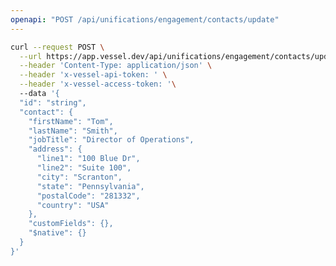 ```yaml
---
openapi: "POST /api/unifications/engagement/contacts/update"
---
```


<RequestExample>

```bash Request
curl --request POST \
  --url https://app.vessel.dev/api/unifications/engagement/contacts/update \
  --header 'Content-Type: application/json' \
  --header 'x-vessel-api-token: ' \
  --header 'x-vessel-access-token: '\ 
  --data '{
  "id": "string",
  "contact": {
    "firstName": "Tom",
    "lastName": "Smith",
    "jobTitle": "Director of Operations",
    "address": {
      "line1": "100 Blue Dr",
      "line2": "Suite 100",
      "city": "Scranton",
      "state": "Pennsylvania",
      "postalCode": "281332",
      "country": "USA"
    },
    "customFields": {},
    "$native": {}
  }
}'
```

</RequestExample>


      